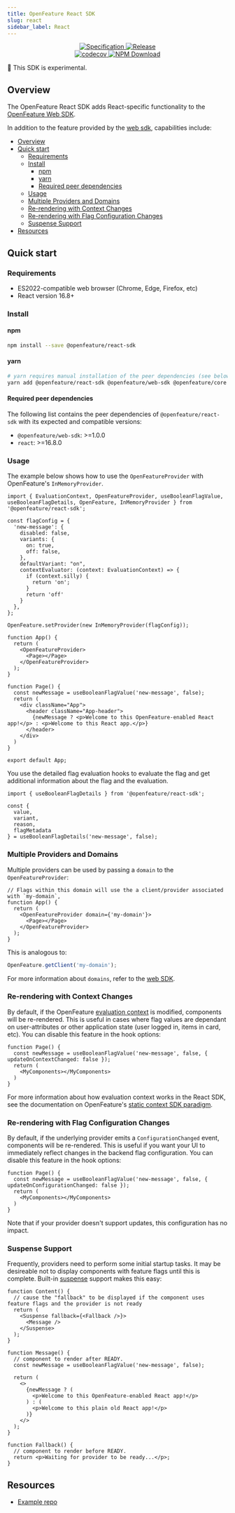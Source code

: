 ```yaml
---
title: OpenFeature React SDK
slug: react
sidebar_label: React
---
```


<!--
This content has been automatically generated from js-sdk.

Edits should be made here: https://github.com/open-feature/js-sdk
Once a repo has been updated, docs can be generated by running: yarn update:sdk-docs

Last updated at Fri Mar 15 2024 08:07:26 GMT+0000 (Coordinated Universal Time)
-->

<p align="center" class="github-badges">
  <a href="https://github.com/open-feature/spec/releases/tag/v0.7.0">
    <img alt="Specification" src="https://img.shields.io/static/v1?label=specification&message=v0.7.0&color=yellow&style=for-the-badge" />
  </a>
  
  <a href="https://github.com/open-feature/js-sdk/releases/tag/react-sdk-v0.2.2-experimental">
    <img alt="Release" src="https://img.shields.io/static/v1?label=release&message=v0.2.2-experimental&color=blue&style=for-the-badge" />
  </a>
  
  <br/>
  <a href="https://codecov.io/gh/open-feature/js-sdk">
    <img alt="codecov" src="https://codecov.io/gh/open-feature/js-sdk/branch/main/graph/badge.svg?token=3DC5XOEHMY" />
  </a>
  <a href="https://www.npmjs.com/package/@openfeature/react-sdk">
    <img alt="NPM Download" src="https://img.shields.io/npm/dm/%40openfeature%2Freact-sdk" />
  </a>
</p>

🧪 This SDK is experimental.

## Overview

The OpenFeature React SDK adds React-specific functionality to the [OpenFeature Web SDK](/docs/reference/technologies/client/web).

In addition to the feature provided by the [web sdk](/docs/reference/technologies/client/web), capabilities include:

- [Overview](#overview)
- [Quick start](#quick-start)
  - [Requirements](#requirements)
  - [Install](#install)
    - [npm](#npm)
    - [yarn](#yarn)
    - [Required peer dependencies](#required-peer-dependencies)
  - [Usage](#usage)
  - [Multiple Providers and Domains](#multiple-providers-and-domains)
  - [Re-rendering with Context Changes](#re-rendering-with-context-changes)
  - [Re-rendering with Flag Configuration Changes](#re-rendering-with-flag-configuration-changes)
  - [Suspense Support](#suspense-support)
- [Resources](#resources)

## Quick start

### Requirements

- ES2022-compatible web browser (Chrome, Edge, Firefox, etc)
- React version 16.8+

### Install

#### npm

```sh
npm install --save @openfeature/react-sdk
```

#### yarn

```sh
# yarn requires manual installation of the peer dependencies (see below)
yarn add @openfeature/react-sdk @openfeature/web-sdk @openfeature/core
```

#### Required peer dependencies

The following list contains the peer dependencies of `@openfeature/react-sdk` with its expected and compatible versions:

* `@openfeature/web-sdk`: >=1.0.0
* `react`: >=16.8.0

### Usage

The example below shows how to use the `OpenFeatureProvider` with OpenFeature's `InMemoryProvider`.

```tsx
import { EvaluationContext, OpenFeatureProvider, useBooleanFlagValue, useBooleanFlagDetails, OpenFeature, InMemoryProvider } from '@openfeature/react-sdk';

const flagConfig = {
  'new-message': {
    disabled: false,
    variants: {
      on: true,
      off: false,
    },
    defaultVariant: "on",
    contextEvaluator: (context: EvaluationContext) => {
      if (context.silly) {
        return 'on';
      }
      return 'off'
    }
  },
};

OpenFeature.setProvider(new InMemoryProvider(flagConfig));

function App() {
  return (
    <OpenFeatureProvider>
      <Page></Page>
    </OpenFeatureProvider>
  );
}

function Page() {
  const newMessage = useBooleanFlagValue('new-message', false);
  return (
    <div className="App">
      <header className="App-header">
        {newMessage ? <p>Welcome to this OpenFeature-enabled React app!</p> : <p>Welcome to this React app.</p>}
      </header>
    </div>
  )
}

export default App;
```

You use the detailed flag evaluation hooks to evaluate the flag and get additional information about the flag and the evaluation.

```tsx
import { useBooleanFlagDetails } from '@openfeature/react-sdk';

const {
  value,
  variant,
  reason,
  flagMetadata
} = useBooleanFlagDetails('new-message', false);
```

### Multiple Providers and Domains

Multiple providers can be used by passing a `domain` to the `OpenFeatureProvider`:

```tsx
// Flags within this domain will use the a client/provider associated with `my-domain`,
function App() {
  return (
    <OpenFeatureProvider domain={'my-domain'}>
      <Page></Page>
    </OpenFeatureProvider>
  );
}
```

This is analogous to:

```ts
OpenFeature.getClient('my-domain');
```

For more information about `domains`, refer to the [web SDK](https://github.com/open-feature/js-sdk/blob/main/packages/client/README.md).

### Re-rendering with Context Changes

By default, if the OpenFeature [evaluation context](/docs/reference/concepts/evaluation-context) is modified, components will be re-rendered.
This is useful in cases where flag values are dependant on user-attributes or other application state (user logged in, items in card, etc).
You can disable this feature in the hook options:

```tsx
function Page() {
  const newMessage = useBooleanFlagValue('new-message', false, { updateOnContextChanged: false });
  return (
    <MyComponents></MyComponents>
  )
}
```

For more information about how evaluation context works in the React SDK, see the documentation on OpenFeature's [static context SDK paradigm](/specification/glossary/#static-context-paradigm).

### Re-rendering with Flag Configuration Changes

By default, if the underlying provider emits a `ConfigurationChanged` event, components will be re-rendered.
This is useful if you want your UI to immediately reflect changes in the backend flag configuration.
You can disable this feature in the hook options:

```tsx
function Page() {
  const newMessage = useBooleanFlagValue('new-message', false, { updateOnConfigurationChanged: false });
  return (
    <MyComponents></MyComponents>
  )
}
```

Note that if your provider doesn't support updates, this configuration has no impact.

### Suspense Support

Frequently, providers need to perform some initial startup tasks.
It may be desireable not to display components with feature flags until this is complete.
Built-in [suspense](https://react.dev/reference/react/Suspense) support makes this easy: 

```tsx
function Content() {
  // cause the "fallback" to be displayed if the component uses feature flags and the provider is not ready
  return (
    <Suspense fallback={<Fallback />}>
      <Message />
    </Suspense>
  );
}

function Message() {
  // component to render after READY.
  const newMessage = useBooleanFlagValue('new-message', false);

  return (
    <>
      {newMessage ? (
        <p>Welcome to this OpenFeature-enabled React app!</p>
      ) : (
        <p>Welcome to this plain old React app!</p>
      )}
    </>
  );
}

function Fallback() {
  // component to render before READY.
  return <p>Waiting for provider to be ready...</p>;
}
```

## Resources

 - [Example repo](https://github.com/open-feature/react-test-app)
